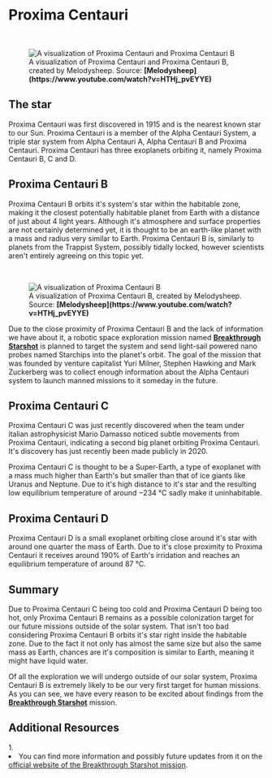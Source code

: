 
# Proxima Centauri

<ReadingTime />
<AudioPlayer ident="proxima" />

<br/>
<figure>
<Image src={require(".//../../../resources/images/melody2.png")} alt="A visualization of Proxima Centauri and Proxima Centauri B" />
<figcaption style={{ color: "rgb(156, 156, 156)", fontSize: "14px", marginTop: "2px" }}>A visualization of Proxima Centauri and Proxima Centauri B, created by Melodysheep. Source: <strong>[Melodysheep](https://www.youtube.com/watch?v=HTHj_pvEYYE)</strong></figcaption>
</figure>

## The star
Proxima Centauri was first discovered in 1915 and is the nearest known star to our Sun. Proxima Centauri is a member of the Alpha Centauri System, a triple star system from Alpha Centauri A, Alpha Centauri B and Proxima Centauri. Proxima Centauri has three exoplanets orbiting it, namely Proxima Centauri B, C and D.

## Proxima Centauri B
Proxima Centauri B orbits it's system's star within the habitable zone, making it the closest potentially habitable planet from Earth with a distance of just about 4 light years. Although it's atmosphere and surface properties are not certainly determined yet, it is thought to be an earth-like planet with a mass and radius very similar to Earth. Proxima Centauri B is, similarly to planets from the Trappist System, possibly tidally locked, however scientists aren't entirely agreeing on this topic yet. 

<br/>
<figure>
<Image src={require(".//../../../resources/images/proximacentaurib.png")} alt="A visualization of Proxima Centauri B" />
<figcaption style={{ color: "rgb(156, 156, 156)", fontSize: "14px", marginTop: "2px" }}>A visualization of Proxima Centauri B, created by Melodysheep. Source: <strong>[Melodysheep](https://www.youtube.com/watch?v=HTHj_pvEYYE)</strong></figcaption>
</figure>

Due to the close proximity of Proxima Centauri B and the lack of information we have about it, a robotic space exploration mission named <strong>[Breakthrough Starshot](https://breakthroughinitiatives.org/initiative/3)</strong> is planned to target the system and send light-sail powered nano probes named Starchips into the planet's orbit. The goal of the mission that was founded by venture capitalist Yuri Milner, Stephen Hawking and Mark Zuckerberg was to collect enough information about the Alpha Centauri system to launch manned missions to it someday in the future.

## Proxima Centauri C
Proxima Centauri C was just recently discovered when the team under italian astrophysicist Mario Damasso noticed subtle movements from Proxima Centauri, indicating a second big planet orbiting Proxima Centauri. It's discovery has just recently been made publicly in 2020.

Proxima Centauri C is thought to be a Super-Earth, a type of exoplanet with a mass much higher than Earth's but smaller than that of ice giants like Uranus and Neptune. Due to it's high distance to it's star and the resulting low equilibrium temperature of around −234 °C sadly make it uninhabitable.

## Proxima Centauri D 
Proxima Centauri D is a small exoplanet orbiting close around it's star with around one quarter the mass of Earth. Due to it's close proximity to Proxima Centauri it receives around 190% of Earth's irridation and reaches an equilibrium temperature of around 87 °C.

## Summary
Due to Proxima Centauri C being too cold and Proxima Centauri D being too hot, only Proxima Centauri B remains as a possible colonization target for our future missions outside of the solar system. That isn't too bad considering Proxima Centauri B orbits it's star right inside the habitable zone. Due to the fact it not only has almost the same size but also the same mass as Earth, chances are it's composition is similar to Earth, meaning it might have liquid water.

Of all the exploration we will undergo outside of our solar system, Proxima Centauri B is extremely likely to be our very first target for human missions. As you can see, we have every reason to be excited about findings from the <strong>[Breakthrough Starshot](https://breakthroughinitiatives.org/initiative/3)</strong> mission.


<SaveArticleSection article="distant-systems-proxima-centauri"/>

## Additional Resources
<AdditionalResources>
  <div>
    <span>1. </span><li>You can find more information and possibly future updates from it on the <a href="https://breakthroughinitiatives.org/initiative/3" target="_blank">official website of the Breakthrough Starshot mission</a>.</li>
  </div>
</AdditionalResources>


<Analytics />